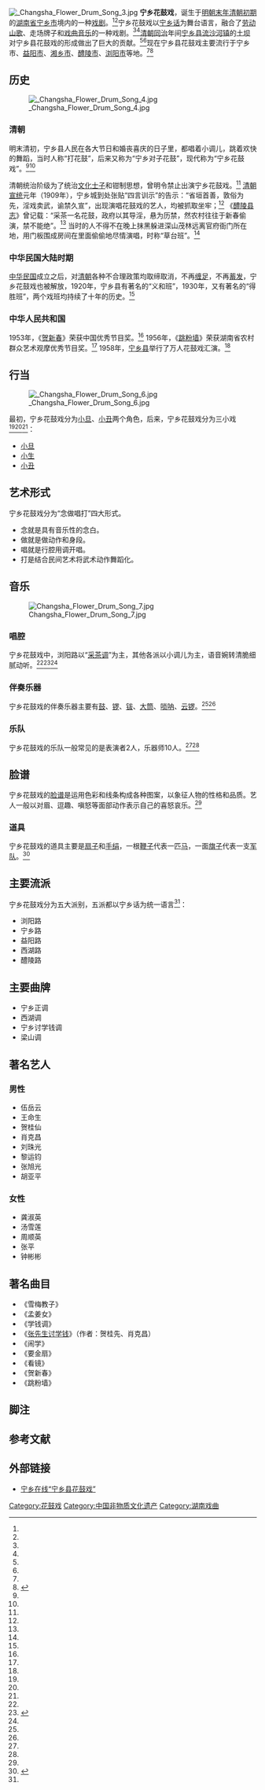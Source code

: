 [[File:_Changsha_Flower_Drum_Song_3.jpg|thumb]]
'''宁乡花鼓戏'''，诞生于[[明朝|明朝末年]][[清朝|清朝初期]]的[[湖南省|湖南省]][[宁乡市|宁乡市]]境内的一种[[戏剧|戏剧]]。<ref name="hnr"/><ref name="nxa"/>宁乡花鼓戏以[[宁乡话|宁乡话]]为舞台语言，融合了[[山歌|劳动山歌]]、走场牌子和[[戏曲音乐|戏曲音乐]]的一种戏剧。<ref name="hnr"/><ref name="nxa"/>[[清朝|清朝]][[同治|同治]]年间[[宁乡县|宁乡县]][[流沙河镇|流沙河镇]]的[[土坝|土坝]]对宁乡县花鼓戏的形成做出了巨大的贡献。<ref name="hnr"/><ref name="nxa"/>现在宁乡县花鼓戏主要流行于宁乡市、[[益阳市|益阳市]]、[[湘乡市|湘乡市]]、[[醴陵市|醴陵市]]、[[浏阳市|浏阳市]]等地。<ref name="hnr"/><ref name="nxa">{{cite web |url=http://www.nx123.ccoo.cn/bendi/info-8051.html |title=宁乡对子花鼓及宁乡花鼓戏简介 |accessdate=2012-03-11|date=2008-05-05|work=宁乡在线}}</ref>

== 历史 ==
[[File:_Changsha_Flower_Drum_Song_4.jpg|thumb]]
=== 清朝 ===
明末清初，宁乡县人民在各大节日和婚丧喜庆的日子里，都唱着小调儿，跳着欢快的舞蹈，当时人称“打花鼓”，后来又称为“宁乡对子花鼓”，现代称为“宁乡花鼓戏”。{{noteTag|1= 《[[宁乡县志|宁乡县志]]·风俗志》：“上元灯有狮灯，以木为头……，龙灯以纸扎头……。又或多杂鱼灯……。男女装唱插秧采茶等曲，曰‘打花鼓’，或跨竹马灯。各庙寺醵金演剧，观者如堵”。}}<ref name="hnr"/><ref name="nxa"/>

清朝统治阶级为了统治[[知识分子|文化士子]]和钳制思想，曾明令禁止出演宁乡花鼓戏。<ref name="gjw"/>
[[清朝|清朝]][[宣统|宣统]]元年（1909年），宁乡城到处张贴“四言训示”的告示：“省垣首善，敦俗为先，淫戏卖武，谕禁久宣”，出现演唱花鼓戏的艺人，均被抓取坐牢；<ref name="gjw"/>
《[[醴陵县志|醴陵县志]]》曾记载：“采茶一名花鼓，政府以其导淫，悬为历禁，然农村往往于新春偷演，禁不能绝”。<ref name="gjw"/>
当时的人不得不在晚上抹黑躲进深山茂林远离官府衙门所在地，用门板围成房间在里面偷偷地尽情演唱，时称“草台班”。<ref name="gjw"/>

=== 中华民国大陆时期 ===
[[中华民国|中华民国]]成立之后，对[[清朝|清朝]]各种不合理政策均取缔取消，不再[[缠足|缠足]]，不再[[蓄发|蓄发]]，宁乡花鼓戏也被解放，1920年，宁乡县有著名的“义和班”，1930年，又有著名的“得胜班”，两个戏班均持续了十年的历史。<ref name="gjw"/>

=== 中华人民共和国 ===
1953年，《[[贺新春|贺新春]]》荣获中国优秀节目奖。<ref name="nxa"/>
1956年，《[[跳粉墙|跳粉墙]]》荣获湖南省农村群众艺术观摩优秀节目奖。<ref name="nxa"/>
1958年，[[宁乡县|宁乡县]]举行了万人花鼓戏汇演。<ref name="nxa"/>

== 行当 ==
[[File:_Changsha_Flower_Drum_Song_6.jpg|thumb]]

最初，宁乡花鼓戏分为[[小旦|小旦]]、[[小丑|小丑]]两个角色，后来，宁乡花鼓戏分为三小戏<ref name="nxa"/><ref name="gjw "/><ref name="hnr"/>：
*[[小旦|小旦]]
*[[小生|小生]]
*[[小丑|小丑]]

== 艺术形式 ==
宁乡花鼓戏分为“念做唱打”四大形式。
*念就是具有音乐性的念白。
*做就是做动作和身段。
*唱就是行腔用调开唱。
*打是结合民间艺术将武术动作舞蹈化。

== 音乐 ==
[[File:Changsha_Flower_Drum_Song_7.jpg|thumb]]

=== 唱腔 ===
宁乡花鼓戏中，浏阳路以“[[采茶调|采茶调]]”为主，其他各派以小调儿为主，语音婉转清脆细腻动听。<ref name="nxa"/><ref name="gjw">{{cite web|url=http://news.china9986.com/NewsPaper/NewsArticle/36997.shtml|title=宁乡花鼓戏|date=2008-08-09|accessdate=2012-03-11|work=中国国际文化网}}{{dead link|date=2017年12月 |bot=InternetArchiveBot |fix-attempted=yes }}</ref><ref name="hnr"/>

=== 伴奏乐器 ===
宁乡花鼓戏的伴奏乐器主要有[[鼓|鼓]]、[[锣|锣]]、[[钹|钹]]、[[大筒|大筒]]、[[唢呐|唢呐]]、[[云锣|云锣]]。<ref name="nxa"/><ref name="hnr"/>

=== 乐队 ===
宁乡花鼓戏的乐队一般常见的是表演者2人，乐器师10人。<ref name="nxa"/><ref name="hnr"/>

== 脸谱 ==
宁乡花鼓戏的[[脸谱|脸谱]]是运用色彩和线条构成各种图案，以象征人物的性格和品质。艺人一般以对眉、逗趣、嗔怒等面部动作表示自己的喜怒哀乐。<ref name="nxa"/>

=== 道具 ===
宁乡花鼓戏的道具主要是[[扇子|扇子]]和[[手绢|手绢]]，一根[[鞭子|鞭子]]代表一匹[[马|马]]，一面[[旗帜|旗子]]代表一支[[军队|军队]]。<ref name="hnr">{{cite web|url=http://people.hnce.com.cn/c/2010-04-17/70023.shtml|title=湖南花鼓戏 宁乡流沙河的骄傲|accessdate=2012-03-11|date=2010-04-17|work=湖南人}}{{dead link|date=2017年12月 |bot=InternetArchiveBot |fix-attempted=yes }}</ref>

== 主要流派 ==
宁乡花鼓戏分为五大派别，五派都以宁乡话为统一语言<ref name="gjw"/>：
*浏阳路
*宁乡路
*益阳路
*西湖路
*醴陵路

== 主要曲牌 ==
*宁乡正调
*西湖调
*宁乡讨学钱调
*梁山调

== 著名艺人 ==
=== 男性 ===
*伍岳云
*王命生
*贺桂仙
*肖克昌
*刘珠光
*黎运钧
*张旭光
*胡亚平

=== 女性 ===
*龚淑英
*汤雪莲
*周顺英
*张平
*钟彬彬

== 著名曲目 ==
*《雪梅教子》
*《孟姜女》
*《学钱调》
*《[[张先生讨学钱|张先生讨学钱]]》（作者：贺桂先、肖克昌）
*《闹学》
*《要金扇》
*《看镜》
*《贺新春》
*《跳粉墙》

==脚注==
<div class="references-small">
{{NoteFoot}}
</div>

==参考文献==
<div class="references-small">
<references></references>
</div>

== 外部链接 ==
*[http://www.nx123.ccoo.cn/bendi/info-8051.html 宁乡在线“宁乡县花鼓戏”]
{{宁乡县历史文化}}
{{花鼓戏}}
{{DEFAULTSORT:Ning宁乡}}
[[Category:花鼓戏|Category:花鼓戏]]
[[Category:中国非物质文化遗产|Category:中国非物质文化遗产]]
[[Category:湖南戏曲|Category:湖南戏曲]]